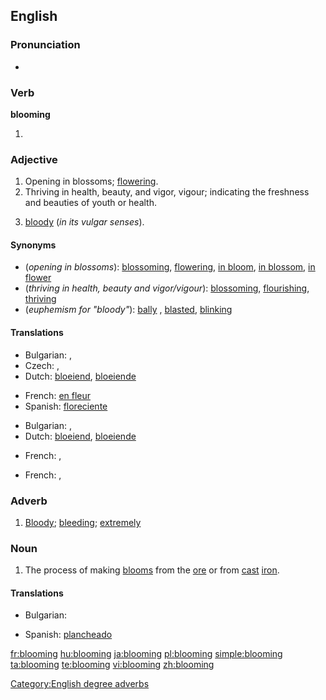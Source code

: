 ==English==

===Pronunciation===
* {{audio|en-us-blooming.ogg|Audio (US)}}

===Verb===
'''blooming'''

# {{present participle of|bloom}}

===Adjective===
{{en-adj}}

# Opening in blossoms; [[flower]]ing.
# Thriving in health, beauty, and vigor, vigour; indicating the freshness and beauties of youth or health.
# {{British|euphemistic}} [[bloody]] (''in its vulgar senses'').

====Synonyms====
* (''opening in blossoms''): [[blossoming]], [[flowering]], [[in bloom]], [[in blossom]], [[in flower]]
* (''thriving in health, beauty and vigor/vigour''): [[blossom]]ing, [[flourish]]ing, [[thrive|thriving]]
* (''euphemism for "bloody"''): [[bally]] {{British}}, [[blasted]], [[blinking]]

====Translations====
{{trans-top|opening in blossoms}}
* Bulgarian: {{t|bg|цъфтящ}},  {{t|bg|разцъфнал}}
* Czech: {{t-|cs|kvetoucí}},  {{t-|cs|rozkvetlý}}
* Dutch: [[bloeiend]], [[bloeiende]]
{{trans-mid}}
* French: [[en fleur]]
* Spanish: [[floreciente]]
{{trans-bottom}}

{{trans-top|thriving in health, beauty and vigor/vigour}}
* Bulgarian: {{t|bg|цветущ}},  {{t|bg|преуспяващ}}
* Dutch: [[bloeiend]], [[bloeiende]]
{{trans-mid}}
* French: {{t+|fr|florissant|m}}, {{t+|fr|florissante|f}}
{{trans-bottom}}

{{trans-top|euphemism for "bloody"}}
* French: {{t+|fr|sacré|m}}, {{t+|fr|sacrée|f}}
{{trans-mid}}
{{trans-bottom}}

===Adverb===
{{en-adv}}

# {{euphemism}} [[bloody|Bloody]]; [[bleeding]]; [[extremely]]

===Noun===
{{en-noun|-}}

# {{metallurgy}} The process of making [[bloom]]s from the [[ore]] or from [[cast]] [[iron]].

====Translations====
{{trans-top|blooming}}
* Bulgarian: {{t|bg|блуминг}}
{{trans-mid}}
* Spanish: [[plancheado]]
{{trans-bottom}}

[[Category:English degree adverbs]]
[[fr:blooming]]
[[hu:blooming]]
[[ja:blooming]]
[[pl:blooming]]
[[simple:blooming]]
[[ta:blooming]]
[[te:blooming]]
[[vi:blooming]]
[[zh:blooming]]